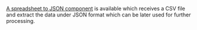 [A spreadsheet to JSON component](/custom-tools/tool-steps/convert-spreadsheet-to-json)
is available which receives a CSV file and extract the data under JSON format which can be later used for further
processing.